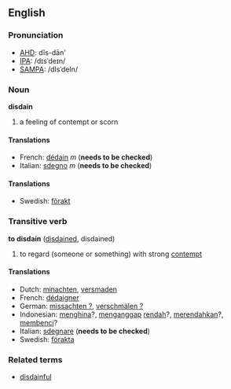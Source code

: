 ==English==
===Pronunciation===
*[[w:AHD|AHD]]: dĭs-dān'
*[[w:IPA|IPA]]: /dɪsˈdeɪn/
*[[w:SAMPA|SAMPA]]: /dIsˈdeIn/

===Noun===
'''disdain'''

# a feeling of contempt or scorn

====Translations====
*French: [[dédain]] ''m'' ('''needs to be checked''')
*Italian: [[sdegno]] ''m'' ('''needs to be checked''')

====Translations====
*Swedish: [[förakt]]

===Transitive verb===
'''to disdain''' ([[disdained]], disdained)

#to regard (someone or something) with strong [[contempt]]

====Translations====
*Dutch: [[minachten]], [[versmaden]]
*French: [[dédaigner]]
*German: [[missachten ?]], [[verschmälen ?]]
*Indonesian: [[hina|menghina]]?, [[anggap|menganggap]] [[rendah]]?, [[rendah|merendahkan]]?, [[benci|membenci]]?
*Italian: [[sdegnare]] ('''needs to be checked''')
*Swedish: [[förakta]]

===Related terms===
*[[disdainful]]